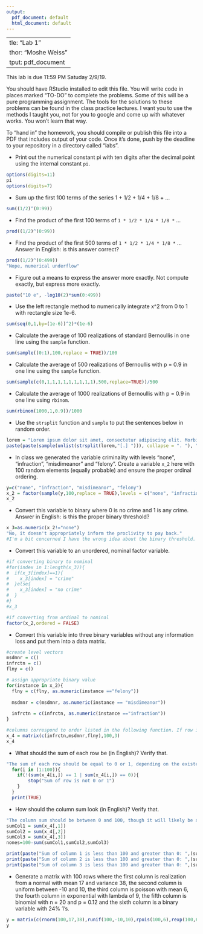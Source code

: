 ```yaml
---
output:
  pdf_document: default
  html_document: default
---
```

  ---
title: "Lab 1"
author: "Moshe Weiss"
output: pdf_document
---

This lab is due 11:59 PM Satuday 2/9/19. 

You should have RStudio installed to edit this file. You will write code in places marked "TO-DO" to complete the problems. Some of this will be a pure programming assignment. The tools for the solutions to these problems can be found in the class practice lectures. I want you to use the methods I taught you, not for you to google and come up with whatever works. You won't learn that way.

To "hand in" the homework, you should compile or publish this file into a PDF that includes output of your code. Once it's done, push by the deadline to your repository in a directory called "labs".

* Print out the numerical constant pi with ten digits after the decimal point using the internal constant `pi`.

```r
options(digits=11)
pi
options(digits=7)
```

* Sum up the first 100 terms of the series 1 + 1/2 + 1/4 + 1/8 + ...

```r
sum((1/2)^(0:99))
```

* Find the product of the first 100 terms of `1 * 1/2 * 1/4 * 1/8 *` ...

```r
prod((1/2)^(0:99))
```


* Find the product of the first 500 terms of `1 * 1/2 * 1/4 * 1/8 *` ... Answer in English: is this answer correct? 

```r
prod((1/2)^(0:499))
"Nope, numerical underflow"
```

* Figure out a means to express the answer more exactly. Not compute exactly, but express more exactly.

```r
paste("10 e", -log10(2)*sum(0:499))

```


* Use the left rectangle method to numerically integrate x^2 from 0 to 1 with rectangle size 1e-6.

```r
sum(seq(0,1,by=(1e-6))^2)*(1e-6)
```


* Calculate the average of 100 realizations of standard Bernoullis in one line using the `sample` function.

```r
sum(sample((0:1),100,replace = TRUE))/100
```


* Calculate the average of 500 realizations of Bernoullis with p = 0.9 in one line using the `sample` function.

```r
sum(sample(c(0,1,1,1,1,1,1,1,1,1),500,replace=TRUE))/500
```


* Calculate the average of 1000 realizations of Bernoullis with p = 0.9 in one line using `rbinom`.

```r
sum(rbinom(1000,1,0.9))/1000
```

* Use the `strsplit` function and `sample` to put the sentences below in random order.

```r
lorem = "Lorem ipsum dolor sit amet, consectetur adipiscing elit. Morbi posuere varius volutpat. Morbi faucibus ligula id massa ultricies viverra. Donec vehicula sagittis nisi non semper. Donec at tempor erat. Integer dapibus mi lectus, eu posuere arcu ultricies in. Cras suscipit id nibh lacinia elementum. Curabitur est augue, congue eget quam in, scelerisque semper magna. Aenean nulla ante, iaculis sed vehicula ac, finibus vel arcu. Mauris at sodales augue. "
paste(paste(sample(unlist(strsplit(lorem,"[.] "))), collapse = ". "), ".", sep = "")
```

* In class we generated the variable criminality with levels "none", "infraction", "misdimeanor" and "felony". Create a variable `x_2` here with 100 random elements (equally probable) and ensure the proper ordinal ordering.

```r
y=c("none", "infraction", "misdimeanor", "felony")
x_2 = factor(sample(y,100,replace = TRUE),levels = c("none", "infraction", "misdimeanor", "felony"), ordered = TRUE)
x_2
```

* Convert this variable to binary where 0 is no crime and 1 is any crime. Answer in English: is this the proper binary threshold?

```r
x_3=as.numeric(x_2!="none")
"No, it doesn't appropriately inform the proclivity to pay back."
#I'm a bit concerned I have the wrong idea about the binary threshold.
```

* Convert this variable to an unordered, nominal factor variable.

```r
#if converting binary to nominal
#for(index in 1:length(x_3)){
#  if(x_3[index]==1){
#    x_3[index] = "crime"
#  }else{
#    x_3[index] = "no crime"
#  }
#}
#x_3

#if converting from ordinal to nominal
factor(x_2,ordered = FALSE)
```

* Convert this variable into three binary variables without any information loss and put them into a data matrix.

```r
#create level vectors
msdmnr = c()
infrctn = c()
flny = c()

# assign appropriate binary value
for(instance in x_2){
  flny = c(flny, as.numeric(instance =="felony"))
  
  msdmnr = c(msdmnr, as.numeric(instance == "misdimeanor"))
  
  infrctn = c(infrctn, as.numeric(instance =="infraction"))
}

#columns correspond to order listed in the following function. If row is composed of zeroes, no crim hist
x_4 = matrix(c(infrctn,msdmnr,flny),100,3)
x_4

```

* What should the sum of each row be (in English)? Verify that. 


```r
"The sum of each row should be equal to 0 or 1, depending on the existence of criminal history"
  for(i in (1:100)){
    if(!(sum(x_4[i,]) == 1 | sum(x_4[i,]) == 0)){
        stop("Sum of row is not 0 or 1")
    }
  }  
  print(TRUE)
```

* How should the column sum look (in English)? Verify that.


```r
"The column sum should be between 0 and 100, though it will likely be around 25 since all 4 outcomes are equally probable. The difference between the sum of the sum of the columns and 100 (the total cases) will be the number of people with no crim hist"
sumCol1 = sum(x_4[,1])
sumCol2 = sum(x_4[,2])
sumCol3 = sum(x_4[,3])
nones=100-sum(sumCol1,sumCol2,sumCol3)

print(paste("Sum of column 1 is less than 100 and greater than 0: ",(sumCol1 > 0 && sumCol1 < 100)))
print(paste("Sum of column 2 is less than 100 and greater than 0: ",(sumCol2 > 0 && sumCol2 < 100)))
print(paste("Sum of column 3 is less than 100 and greater than 0: ",(sumCol3 > 0 && sumCol3 < 100)))
```

* Generate a matrix with 100 rows where the first column is realization from a normal with mean 17 and variance 38, the second column is uniform between -10 and 10, the third column is poisson with mean 6, the fourth column in exponential with lambda of 9, the fifth column is binomial with n = 20 and p = 0.12 and the sixth column is a binary variable with 24% 1's.


```r
y = matrix(c(rnorm(100,17,38),runif(100,-10,10),rpois(100,6),rexp(100,6),rbinom(100,20,.12),sample(c(c(rep(1,24)),c(rep(0,76))))),100,6)
y
```









